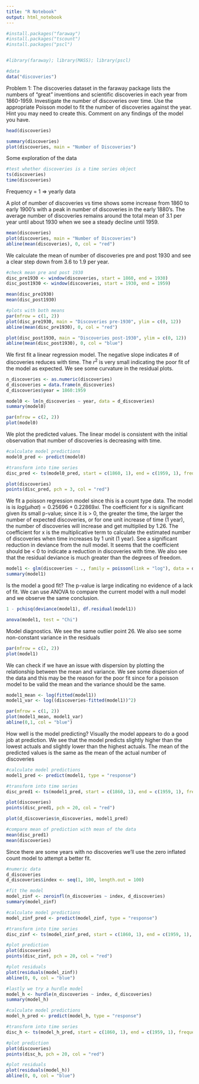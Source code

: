 ```yaml
---
title: "R Notebook"
output: html_notebook
---
```




```r
#install.packages("faraway")
#install.packages("tscount")
#install.packages("pscl")


#library(faraway); library(MASS); library(pscl)

#data
data("discoveries")
```


Problem 1:  The discoveries dataset in the faraway package lists the numbers of "great" inventions and scientific discoveries in each year from 1860-1959.  Investigate the number of discoveries over time.  Use the appropriate Poisson model to fit the number of discoveries against the year.  Hint you may need to create this.  Comment on any findings of the model you have.
```r
head(discoveries)

summary(discoveries)
plot(discoveries, main = "Number of Discoveries")
```
Some exploration of the data
```r
#test whether discoveries is a time series object
ts(discoveries) 
time(discoveries)

```
Frequency = 1 => yearly data 


A plot of number of discoveries vs time shows some increase from 1860 to early 1900's with a peak in number of discoveries in the early 1880's. The average number of discoveries remains around the total mean of 3.1 per year until about 1930 when we see a steady decline until 1959. 
```r
mean(discoveries)
plot(discoveries, main = "Number of Discoveries")
abline(mean(discoveries), 0, col = "red")

```
We calculate the mean of number of discoveries pre and post 1930 and see a clear step down from 3.6 to 1.9 per year. 

```r
#check mean pre and post 1930
disc_pre1930 <- window(discoveries, start = 1860, end = 1930)
disc_post1930 <- window(discoveries, start = 1930, end = 1959)

mean(disc_pre1930)
mean(disc_post1930)

```

```r
#plots with both means
par(mfrow = c(1, 2))
plot(disc_pre1930, main = "Discoveries pre-1930", ylim = c(0, 12))
abline(mean(disc_pre1930), 0, col = "red")

plot(disc_post1930, main = "Discoveries post-1930", ylim = c(0, 12))
abline(mean(disc_post1930), 0, col = "blue")

```

We first fit a linear regression model. The negative slope indicates # of discoveries reduces with time. The $r^2$ is very small indicating the poor fit of the model as expected. We see some curvature in the residual plots.
```r
n_discoveries <- as.numeric(discoveries)
d_discoveries = data.frame(n_discoveries)
d_discoveries$year = 1860:1959

model0 <- lm(n_discoveries ~ year, data = d_discoveries)
summary(model0)

```


```r
par(mfrow = c(2, 2))
plot(model0)

```

We plot the predicted values. The linear model is consistent with the initial observation that number of discoveries is decreasing with time. 
```r
#calculate model predictions
model0_pred <- predict(model0)

#transform into time series
disc_pred <- ts(model0_pred, start = c(1860, 1), end = c(1959, 1), frequency = 1)

plot(discoveries)
points(disc_pred, pch = 3, col = "red")

```



We fit a poisson regression model since this is a count type data. The model is is $log(μi hat) = 0.25696 + 0.22869 xi$. The coefficient for x is significant given its small p-value; since it is > 0, the greater the time, the larger the number of expected discoveries, or for one unit increase of time (1 year), the number of discoveries will increase and get multiplied by 1.26. The coefficient for x is the multiplicative term to calculate the estimated number of discoveries when time increases by 1 unit (1 year). See a significant reduction in deviance from the null model. 
It seems that the coefficient should be < 0 to indicate a reduction in discoveries with time. We also see that the residual deviance is much greater than the degrees of freedom. 
```r
model1 <- glm(discoveries ~ ., family = poisson(link = "log"), data = discoveries)
summary(model1)

```

Is the model a good fit? The p-value is large indicating no evidence of a lack of fit. We can use ANOVA to compare the current model with a null model and we observe the same conclusion. 

```r
1 - pchisq(deviance(model1), df.residual(model1))

anova(model1, test = "Chi")
```


Model diagnostics. We see the same outlier point 26. We also see some non-constant variance in the residuals
```r
par(mfrow = c(2, 2))
plot(model1)
```
We can check if we have an issue with dispersion by plotting the relationship between the mean and variance. We see some dispersion of the data and this may be the reason for the poor fit since for a poisson model to be valid the mean and the variance should be the same.  

```r
model1_mean <- log(fitted(model1))
model1_var <- log((discoveries-fitted(model1))^2)

par(mfrow = c(1, 2))
plot(model1_mean, model1_var)
abline(0,1, col = "blue")
```

How well is the model predicting? Visually the model appears to do a good job at prediction. We see that the model predicts slightly higher than the lowest actuals and slightly lower than the highest actuals. The mean of the predicted values is the same as the mean of the actual number of discoveries
```r
#calculate model predictions
model1_pred <- predict(model1, type = "response")

#transform into time series
disc_pred1 <- ts(model1_pred, start = c(1860, 1), end = c(1959, 1), frequency = 1)

plot(discoveries)
points(disc_pred1, pch = 20, col = "red")

plot(d_discoveries$n_discoveries, model1_pred)
```

```r
#compare mean of prediction with mean of the data
mean(disc_pred1)
mean(discoveries)
```

Since there are some years with no discoveries we'll use the zero inflated count model to attempt a better fit. 
```r
#numeric data 
d_discoveries
d_discoveries$index <- seq(1, 100, length.out = 100)

#fit the model 
model_zinf <- zeroinfl(n_discoveries ~ index, d_discoveries)
summary(model_zinf)

#calculate model predictions
model_zinf_pred <- predict(model_zinf, type = "response")

#transform into time series
disc_zinf <- ts(model_zinf_pred, start = c(1860, 1), end = c(1959, 1), frequency = 1)

#plot prediction 
plot(discoveries)
points(disc_zinf, pch = 20, col = "red")

#plot residuals
plot(residuals(model_zinf))
abline(0, 0, col = "blue")
```
```r
#lastly we try a hurdle model 
model_h <- hurdle(n_discoveries ~ index, d_discoveries)
summary(model_h)

#calculate model predictions
model_h_pred <- predict(model_h, type = "response")

#transform into time series
disc_h <- ts(model_h_pred, start = c(1860, 1), end = c(1959, 1), frequency = 1)

#plot prediction 
plot(discoveries)
points(disc_h, pch = 20, col = "red")

#plot residuals
plot(residuals(model_h))
abline(0, 0, col = "blue")
```










